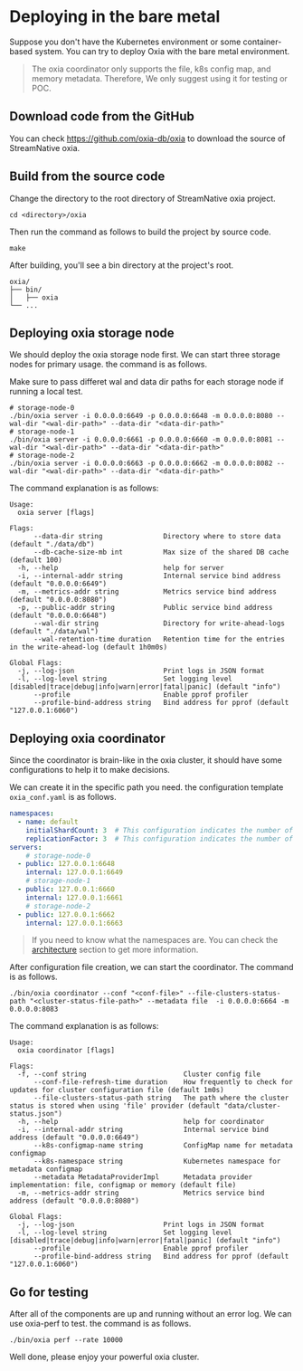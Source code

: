# Deploying in the bare metal

Suppose you don't have the Kubernetes environment or some container-based system. You can try to deploy Oxia with the bare metal environment.

> The oxia coordinator only supports the file, k8s config map, and memory metadata. Therefore, We only suggest using it for testing or POC.

## Download code from the GitHub

You can check https://github.com/oxia-db/oxia to download the source of StreamNative oxia.

## Build from the source code

Change the directory to the root directory of StreamNative oxia project.

```shell
cd <directory>/oxia
```

Then run the command as follows to build the project by source code.

```shell
make
```

After building, you'll see a bin directory at the project's root.

```shell
oxia/
├── bin/
│   ├── oxia
└── ...
```

## Deploying oxia storage node

We should deploy the oxia storage node first. We can start three storage nodes for primary usage. the command is as follows.

Make sure to pass differet wal and data dir paths for each storage node if running a local test.

```shell
# storage-node-0
./bin/oxia server -i 0.0.0.0:6649 -p 0.0.0.0:6648 -m 0.0.0.0:8080 --wal-dir "<wal-dir-path>" --data-dir "<data-dir-path>"
# storage-node-1
./bin/oxia server -i 0.0.0.0:6661 -p 0.0.0.0:6660 -m 0.0.0.0:8081 --wal-dir "<wal-dir-path>" --data-dir "<data-dir-path>"
# storage-node-2
./bin/oxia server -i 0.0.0.0:6663 -p 0.0.0.0:6662 -m 0.0.0.0:8082 --wal-dir "<wal-dir-path>" --data-dir "<data-dir-path>"
```

The command explanation is as follows:

```shell
Usage:
  oxia server [flags]

Flags:
      --data-dir string               Directory where to store data (default "./data/db")
      --db-cache-size-mb int          Max size of the shared DB cache (default 100)
  -h, --help                          help for server
  -i, --internal-addr string          Internal service bind address (default "0.0.0.0:6649")
  -m, --metrics-addr string           Metrics service bind address (default "0.0.0.0:8080")
  -p, --public-addr string            Public service bind address (default "0.0.0.0:6648")
      --wal-dir string                Directory for write-ahead-logs (default "./data/wal")
      --wal-retention-time duration   Retention time for the entries in the write-ahead-log (default 1h0m0s)

Global Flags:
  -j, --log-json                      Print logs in JSON format
  -l, --log-level string              Set logging level [disabled|trace|debug|info|warn|error|fatal|panic] (default "info")
      --profile                       Enable pprof profiler
      --profile-bind-address string   Bind address for pprof (default "127.0.0.1:6060")
```
## Deploying oxia coordinator

Since the coordinator is brain-like in the oxia cluster, it should have some configurations to help it to make decisions.

We can create it in the specific path you need. the configuration template `oxia_conf.yaml` is as follows. 

```yaml
namespaces:
  - name: default
    initialShardCount: 3  # This configuration indicates the number of shards for keys across the namespace.
    replicationFactor: 3  # This configuration indicates the number of replicas for of key-shard.
servers:
    # storage-node-0
  - public: 127.0.0.1:6648  
    internal: 127.0.0.1:6649
    # storage-node-1
  - public: 127.0.0.1:6660  
    internal: 127.0.0.1:6661
    # storage-node-2
  - public: 127.0.0.1:6662
    internal: 127.0.0.1:6663
```

> If you need to know what the namespaces are. You can check the [architecture](https://github.com/oxia-db/oxia/blob/main/docs/architecture.md) section to get more information.

After configuration file creation, we can start the coordinator. The command is as follows.

```shell
./bin/oxia coordinator --conf "<conf-file>" --file-clusters-status-path "<cluster-status-file-path>" --metadata file  -i 0.0.0.0:6664 -m 0.0.0.0:8083 
```

The command explanation is as follows:

```shell
Usage:
  oxia coordinator [flags]

Flags:
  -f, --conf string                        Cluster config file
      --conf-file-refresh-time duration    How frequently to check for updates for cluster configuration file (default 1m0s)
      --file-clusters-status-path string   The path where the cluster status is stored when using 'file' provider (default "data/cluster-status.json")
  -h, --help                               help for coordinator
  -i, --internal-addr string               Internal service bind address (default "0.0.0.0:6649")
      --k8s-configmap-name string          ConfigMap name for metadata configmap
      --k8s-namespace string               Kubernetes namespace for metadata configmap
      --metadata MetadataProviderImpl      Metadata provider implementation: file, configmap or memory (default file)
  -m, --metrics-addr string                Metrics service bind address (default "0.0.0.0:8080")

Global Flags:
  -j, --log-json                      Print logs in JSON format
  -l, --log-level string              Set logging level [disabled|trace|debug|info|warn|error|fatal|panic] (default "info")
      --profile                       Enable pprof profiler
      --profile-bind-address string   Bind address for pprof (default "127.0.0.1:6060")
```

## Go for testing

After all of the components are up and running without an error log. We can use oxia-perf to test. the command is as follows.

```shell
./bin/oxia perf --rate 10000
```


Well done, please enjoy your powerful oxia cluster.

